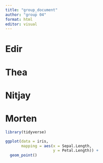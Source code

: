 ```yaml
---
title: "group_document"
author: "group 04"
format: html
editor: visual
---
```


# Edir 

# Thea 

# Nitjay

# Morten 

```r
library(tidyverse)

ggplot(data = iris, 
       mapping = aes(x = Sepal.Length, 
                     y = Petal.Length)) + 
  geom_point()
```

